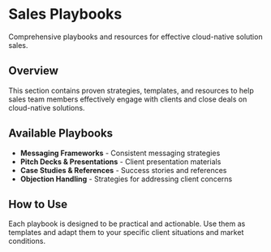 # Sales Playbooks

Comprehensive playbooks and resources for effective cloud-native solution sales.

## Overview

This section contains proven strategies, templates, and resources to help sales team members effectively engage with clients and close deals on cloud-native solutions.

## Available Playbooks

- **Messaging Frameworks** - Consistent messaging strategies
- **Pitch Decks & Presentations** - Client presentation materials
- **Case Studies & References** - Success stories and references
- **Objection Handling** - Strategies for addressing client concerns

## How to Use

Each playbook is designed to be practical and actionable. Use them as templates and adapt them to your specific client situations and market conditions.
